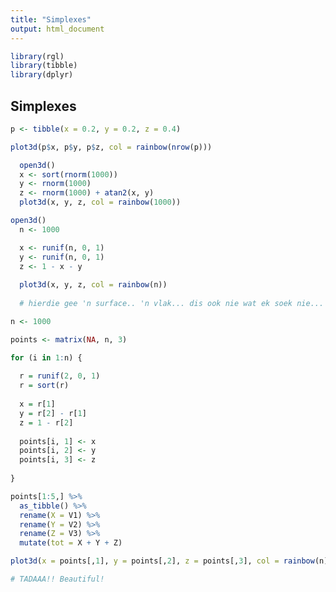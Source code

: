 ```yaml
---
title: "Simplexes"
output: html_document
---
```


```r

library(rgl)
library(tibble)
library(dplyr)

```

## Simplexes


```r

p <- tibble(x = 0.2, y = 0.2, z = 0.4)

plot3d(p$x, p$y, p$z, col = rainbow(nrow(p)))

```

```r

  open3d()
  x <- sort(rnorm(1000))
  y <- rnorm(1000)
  z <- rnorm(1000) + atan2(x, y)
  plot3d(x, y, z, col = rainbow(1000))

```

```r

open3d()
  n <- 1000

  x <- runif(n, 0, 1)
  y <- runif(n, 0, 1)
  z <- 1 - x - y
  
  plot3d(x, y, z, col = rainbow(n))
  
  # hierdie gee 'n surface.. 'n vlak... dis ook nie wat ek soek nie... ek soek 'n simplex

```

```r

n <- 1000

points <- matrix(NA, n, 3)

for (i in 1:n) {
  
  r = runif(2, 0, 1)
  r = sort(r)
  
  x = r[1]
  y = r[2] - r[1]
  z = 1 - r[2]
  
  points[i, 1] <- x
  points[i, 2] <- y
  points[i, 3] <- z
  
}

points[1:5,] %>% 
  as_tibble() %>% 
  rename(X = V1) %>% 
  rename(Y = V2) %>% 
  rename(Z = V3) %>% 
  mutate(tot = X + Y + Z)


```

```r

plot3d(x = points[,1], y = points[,2], z = points[,3], col = rainbow(n))

# TADAAA!! Beautiful!

```

